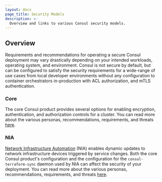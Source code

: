 ```yaml
---
layout: docs
page_title: Security Models
description: >-
  Overview and links to various Consul security models.
---
```


## Overview

Requirements and recommendations for operating a secure Consul deployment may vary drastically depending on your
intended workloads, operating system, and environment. Consul is not secure by default, but can be configured to satisfy
the security requirements for a wide-range of use cases from local developer environments without any configuration to
container orchestrators in-production with ACL authorization, and mTLS authentication.

### Core

The core Consul product provides several options for enabling encryption, authentication, and authorization
controls for a cluster. You can read more about the various personas, recommendations, requirements, and threats
[here](/docs/security/security-models/core).

### NIA

[Network Infrastructure Automation](/docs/nia) (NIA) enables dynamic updates to network infrastructure devices triggered
by service changes. Both the core Consul product's configuration and the configuration for the `consul-terraform-sync`
daemon used by NIA can affect the security of your deployment. You can read more about the various personas,
recommendations, requirements, and threats [here](/docs/security/security-models/nia).
